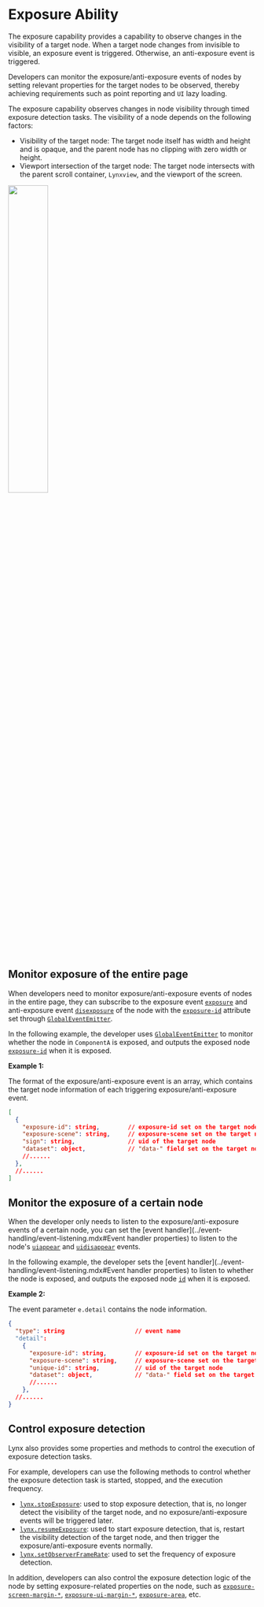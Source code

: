 
# Exposure Ability

The exposure capability provides a capability to observe changes in the visibility of a target node. When a target node changes from invisible to visible, an exposure event is triggered. Otherwise, an anti-exposure event is triggered.

Developers can monitor the exposure/anti-exposure events of nodes by setting relevant properties for the target nodes to be observed, thereby achieving requirements such as point reporting and `UI` lazy loading.

The exposure capability observes changes in node visibility through timed exposure detection tasks. The visibility of a node depends on the following factors:

- Visibility of the target node: The target node itself has width and height and is opaque, and the parent node has no clipping with zero width or height.
- Viewport intersection of the target node: The target node intersects with the parent scroll container, `Lynxview`, and the viewport of the screen.

<img src="/assets/doc/exposure-ability.png" width="40%" height="40%" />

## Monitor exposure of the entire page

When developers need to monitor exposure/anti-exposure events of nodes in the entire page, they can subscribe to the exposure event [`exposure`](../../../api/lynx-api/event/global-event.mdx#exposure) and anti-exposure event [`disexposure`](../../../api/lynx-api/event/global-event.mdx#disexposure) of the node with the [`exposure-id`](../../../api/elements/built-in/view.mdx#exposure-id) attribute set through [`GlobalEventEmitter`](../event-handling/event-propagation.mdx#globaleventemitter).

In the following example, the developer uses [`GlobalEventEmitter`](../event-handling/event-propagation.mdx#globaleventemitter) to monitor whether the node in `ComponentA` is exposed, and outputs the exposed node [`exposure-id`](../../../api/elements/built-in/view.mdx#exposure-id) when it is exposed.

**Example 1:**

<Go
  example="event"
  defaultFile="src/visibility_expose_global/index.tsx"
  defaultEntryFile="dist/visibility_expose_global.lynx.bundle"
  img="/assets/doc/event/visibility_expose_global.gif"
  highlight="{8-12,14-21,56}"
  entry="src/visibility_expose_global"
/>

The format of the exposure/anti-exposure event is an array, which contains the target node information of each triggering exposure/anti-exposure event.

```json
[
  {
    "exposure-id": string,        // exposure-id set on the target node
    "exposure-scene": string,     // exposure-scene set on the target node
    "sign": string,               // uid of the target node
    "dataset": object,            // "data-" field set on the target node
    //......
  },
  //......
]
```

## Monitor the exposure of a certain node

When the developer only needs to listen to the exposure/anti-exposure events of a certain node, you can set the [event handler](../event-handling/event-listening.mdx#Event handler properties) to listen to the node's [`uiappear`](../../../api/elements/built-in/view.mdx#binduiappear) and [`uidisappear`](../../../api/elements/built-in/view.mdx#binduidisappear) events.

In the following example, the developer sets the [event handler](../event-handling/event-listening.mdx#Event handler properties) to listen to whether the node is exposed, and outputs the exposed node [`id`](../../../api/elements/built-in/view.mdx#id) when it is exposed.

**Example 2:**

<Go
  example="event"
  defaultFile="src/visibility_expose_custom/index.tsx"
  defaultEntryFile="dist/visibility_expose_custom.lynx.bundle"
  img="/assets/doc/event/visibility_expose_custom.gif"
  highlight="{7-9,11-16,57-59}"
  entry="src/visibility_expose_custom"
/>

The event parameter `e.detail` contains the node information.

```json
{
  "type": string                    // event name
  "detail":
    {
      "exposure-id": string,        // exposure-id set on the target node
      "exposure-scene": string,     // exposure-scene set on the target node
      "unique-id": string,          // uid of the target node
      "dataset": object,            // "data-" field set on the target node
      //......
    },
  //......
}
```

## Control exposure detection

Lynx also provides some properties and methods to control the execution of exposure detection tasks.

For example, developers can use the following methods to control whether the exposure detection task is started, stopped, and the execution frequency.

- [`lynx.stopExposure`](../../../api/lynx-api/lynx/lynx-stop-exposure): used to stop exposure detection, that is, no longer detect the visibility of the target node, and no exposure/anti-exposure events will be triggered later.
- [`lynx.resumeExposure`](../../../api/lynx-api/lynx/lynx-resume-exposure): used to start exposure detection, that is, restart the visibility detection of the target node, and then trigger the exposure/anti-exposure events normally.
- [`lynx.setObserverFrameRate`](../../../api/lynx-api/lynx/lynx-set-observer-frame-rate): used to set the frequency of exposure detection.

In addition, developers can also control the exposure detection logic of the node by setting exposure-related properties on the node, such as [`exposure-screen-margin-*`](../../../api/elements/built-in/view.mdx#exposure-screen-margin-), [`exposure-ui-margin-*`](../../../api/elements/built-in/view.mdx#exposure-ui-margin-), [`exposure-area`](../../../api/elements/built-in/view.mdx#exposure-area), etc.
